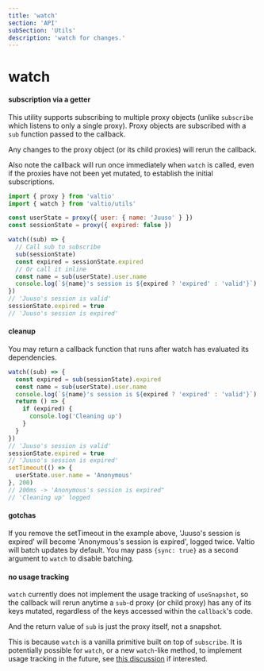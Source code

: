 ```yaml
---
title: 'watch'
section: 'API'
subSection: 'Utils'
description: 'watch for changes.'
---
```


# watch

#### subscription via a getter

This utility supports subscribing to multiple proxy objects (unlike `subscribe` which listens to only a single proxy). Proxy objects are subscribed with a `sub` function passed to the callback.

Any changes to the proxy object (or its child proxies) will rerun the callback.

Also note the callback will run once immediately when `watch` is called, even if the proxies have not been yet mutated, to establish the initial subscriptions.

```js
import { proxy } from 'valtio'
import { watch } from 'valtio/utils'

const userState = proxy({ user: { name: 'Juuso' } })
const sessionState = proxy({ expired: false })

watch((sub) => {
  // Call sub to subscribe
  sub(sessionState)
  const expired = sessionState.expired
  // Or call it inline
  const name = sub(userState).user.name
  console.log(`${name}'s session is ${expired ? 'expired' : 'valid'}`)
})
// 'Juuso's session is valid'
sessionState.expired = true
// 'Juuso's session is expired'
```

#### cleanup

You may return a callback function that runs after watch has evaluated its dependencies.

```js
watch((sub) => {
  const expired = sub(sessionState).expired
  const name = sub(userState).user.name
  console.log(`${name}'s session is ${expired ? 'expired' : 'valid'}`)
  return () => {
    if (expired) {
      console.log('Cleaning up')
    }
  }
})
// 'Juuso's session is valid'
sessionState.expired = true
// 'Juuso's session is expired'
setTimeout(() => {
  userState.user.name = 'Anonymous'
}, 200)
// 200ms -> 'Anonymous's session is expired"
// 'Cleaning up' logged
```

#### gotchas

If you remove the setTimeout in the example above, 'Juuso's session is expired' will become 'Anonymous's session is expired', logged twice. Valtio will batch updates by default. You may pass `{sync: true}` as a second argument to `watch` to disable batching.

#### no usage tracking

`watch` currently does not implement the usage tracking of `useSnapshot`, so the callback will rerun anytime a `sub`-d proxy (or child proxy) has any of its keys mutated, regardless of the keys accessed within the `callback`'s code.

And the return value of `sub` is just the proxy itself, not a snapshot.

This is because `watch` is a vanilla primitive built on top of `subscribe`. It is potentially possible for `watch`, or a new `watch`-like method, to implement usage tracking in the future, see [this discussion](https://github.com/pmndrs/valtio/discussions/640) if interested.
